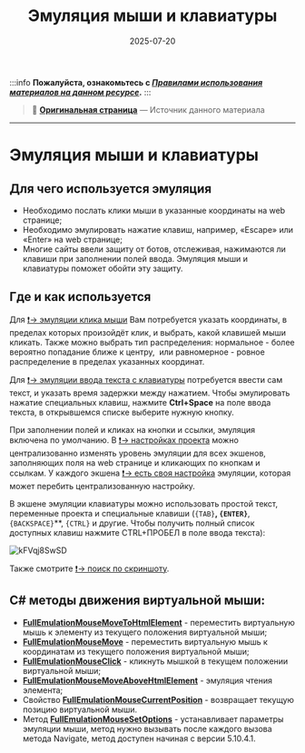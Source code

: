 ﻿---
sidebar_position: 4
title: "Эмуляция мыши и клавиатуры"
description: ""
date: "2025-07-20"
converted: true
originalFile: "Эмуляция мыши и клавиатуры.txt"
targetUrl: "https://zennolab.atlassian.net/wiki/spaces/RU/pages/489291804"
---
:::info **Пожалуйста, ознакомьтесь с [*Правилами использования материалов на данном ресурсе*](../Disclaimer).**
:::

> 🔗 **[Оригинальная страница](https://zennolab.atlassian.net/wiki/spaces/RU/pages/489291804)** — Источник данного материала

_______________________________________________  
# Эмуляция мыши и клавиатуры

## Для чего используется эмуляция

- Необходимо послать клики мыши в указанные координаты на web странице;
- Необходимо эмулировать нажатие клавиш, например, «Escape» или «Enter» на web странице;
- Многие сайты ввели защиту от ботов, отслеживая, нажимаются ли клавиши при заполнении полей ввода. Эмуляция мыши и клавиатуры поможет обойти эту защиту.

## Где и как используется

Для [❗→ эмуляции клика мыши](/wiki/spaces/RU/pages/534315158 "/wiki/spaces/RU/pages/534315158") Вам потребуется указать координаты, в пределах которых произойдёт клик, и выбрать, какой клавишей мыши кликать. Также можно выбрать тип распределения: нормальное - более вероятно попадание ближе к центру,  или равномерное - ровное распределение в пределах указанных координат.

Для [❗→ эмуляции ввода текста с клавиатуры](/wiki/spaces/RU/pages/735608949 "/wiki/spaces/RU/pages/735608949") потребуется ввести сам текст, и указать время задержки между нажатием. Чтобы эмулировать нажатие специальных клавиш, нажмите **Ctrl+Space** на поле ввода текста, в открывшемся списке выберите нужную кнопку.

При заполнении полей и кликах на кнопки и ссылки, эмуляция включена по умолчанию. В [❗→ настройках проекта](/wiki/spaces/RU/pages/534315477 "/wiki/spaces/RU/pages/534315477") можно централизованно изменять уровень эмуляции для всех экшенов, заполняющих поля на web странице и кликающих по кнопкам и ссылкам. У каждого экшена [❗→ есть своя настройка](https://zennolab.atlassian.net/wiki/spaces/RU/pages/534315117#%D0%9D%D0%B0%D1%81%D1%82%D1%80%D0%BE%D0%B9%D0%BA%D0%B0-%D0%B4%D0%B5%D0%B9%D1%81%D1%82%D0%B2%D0%B8%D1%8F%3A--%D0%92%D0%BA%D0%BB%D0%B0%D0%B4%D0%BA%D0%B0-%E2%80%9C%D0%94%D0%BE%D0%BF%D0%BE%D0%BB%D0%BD%D0%B8%D1%82%D0%B5%D0%BB%D1%8C%D0%BD%D0%BE%E2%80%9D%5BhardBreak%5D "https://zennolab.atlassian.net/wiki/spaces/RU/pages/534315117#%D0%9D%D0%B0%D1%81%D1%82%D1%80%D0%BE%D0%B9%D0%BA%D0%B0-%D0%B4%D0%B5%D0%B9%D1%81%D1%82%D0%B2%D0%B8%D1%8F%3A--%D0%92%D0%BA%D0%BB%D0%B0%D0%B4%D0%BA%D0%B0-%E2%80%9C%D0%94%D0%BE%D0%BF%D0%BE%D0%BB%D0%BD%D0%B8%D1%82%D0%B5%D0%BB%D1%8C%D0%BD%D0%BE%E2%80%9D%5BhardBreak%5D") эмуляции, которая может перебить централизованную настройку.

В экшене эмуляции клавиатуры можно использовать простой текст, переменные проекта и специальные клавиши (`{TAB}`**, `{ENTER}`**, `{BACKSPACE}`**, `{CTRL}` и другие. Чтобы получить полный список доступных клавиш нажмите CTRL+ПРОБЕЛ в поле ввода текста):

![kFVqj8SwSD](./assets/Эмуляция_мыши_и_клавиатуры/Эмуляция_мыши_и_клавиатуры_pic1.gif)



Также смотрите [❗→ поиск по скриншоту](/wiki/spaces/RU/pages/492044304 "/wiki/spaces/RU/pages/492044304").

## C# методы движения виртуальной мыши:

- [**FullEmulationMouseMoveToHtmlElement**](https://help.zennolab.com/en/v5/zennoposter/5.10.4.1/webframe.html#topic384.html "https://help.zennolab.com/en/v5/zennoposter/5.10.4.1/webframe.html#topic384.html") - переместить виртуальную мышь к элементу из текущего положения виртуальной мыши;
- [**FullEmulationMouseMove**](https://help.zennolab.com/en/v5/zennoposter/5.10.4.1/webframe.html#topic382.html "https://help.zennolab.com/en/v5/zennoposter/5.10.4.1/webframe.html#topic382.html") - переместить виртуальную мышь к координатам из текущего положения виртуальной мыши;
- [**FullEmulationMouseClick**](https://help.zennolab.com/en/v5/zennoposter/5.10.4.1/webframe.html#topic381.html "https://help.zennolab.com/en/v5/zennoposter/5.10.4.1/webframe.html#topic381.html") - кликнуть мышкой в текущем положении виртуальной мыши;
- [**FullEmulationMouseMoveAboveHtmlElement**](https://help.zennolab.com/en/v5/zennoposter/5.10.4.1/webframe.html#topic383.html "https://help.zennolab.com/en/v5/zennoposter/5.10.4.1/webframe.html#topic383.html") - эмуляция чтения элемента;
- Свойство [**FullEmulationMouseCurrentPosition**](https://help.zennolab.com/en/v5/zennoposter/5.10.4.1/webframe.html#topic413.html "https://help.zennolab.com/en/v5/zennoposter/5.10.4.1/webframe.html#topic413.html") - возвращает текущую позицию виртуальной мыши.
- Метод [**FullEmulationMouseSetOptions**](https://help.zennolab.com/en/v5/zennoposter/5.10.4.1/webframe.html#topic385.html "https://help.zennolab.com/en/v5/zennoposter/5.10.4.1/webframe.html#topic385.html") - устанавливает параметры эмуляции мыши, метод нужно вызывать после каждого вызова метода Navigate, метод доступен начиная с версии 5.10.4.1.